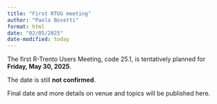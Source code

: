 ```yaml
---
title: "First RTUG meeting"
author: "Paolo Bosetti"
format: html
date: "02/05/2025"
date-modified: today
---
```



The first R-Trento Users Meeting, code 25.1, is tentatively planned for **Friday, May 30, 2025**.

:::{.callout-note}
The date is still **not confirmed**.

Final date and more details on venue and topics will be published here.
:::